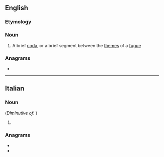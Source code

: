 ==English==

===Etymology===
{{etyl|it|en}}

===Noun===
{{en-noun}}

# {{lb|en|music}} A brief [[coda]], or a brief segment between the [[theme]]s of a [[fugue]]

===Anagrams===
* {{anagrams|en|a=acdeott|Cadotte}}

----

==Italian==

===Noun===
{{it-noun|f}} (''Diminutive of'': {{l|it|coda}})

# {{lb|it|music}} {{l|en|codetta}}
<!-- lots of other technical uses of this word -->

===Anagrams===
* {{l|it|cadetto}}
* {{l|it|decotta}}